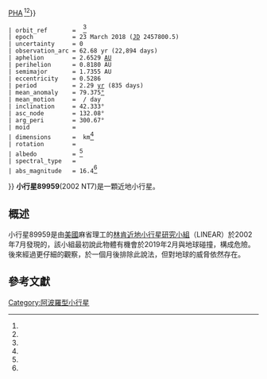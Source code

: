 {{Infobox planet
 | minorplanet     = yes
 | name            = (89959) {{mp|2002 NT|7}}
 | background      = #FFC2E0
 | image           = 
 | caption         = 
 | discovery_ref   =  <ref name="MPEC2002-N38"/>
 | discovered      = 9 July 2002
 | discoverer      = [[Lincoln_Near-Earth_Asteroid_Research|LINEAR]]
 | discovery_site  = [[Lincoln_Laboratory's_Experimental_Test_Site|Lincoln Lab's ETS]]
 | mpc_name        = (89959) {{mp|2002 NT|7}}
 | alt_names       = {{mp|2002 NT|7}}
 | pronounced      = 
 | named_after     = <!--[[xafter|xafter]]<br />{{small|(desc)}}-->
 | mp_category     = {{nowrap|[[Apollo_asteroid|Apollo]]{{·}}[[Near-Earth_object|NEO]]{{·}}[[Potentially_hazardous_object|PHA]] <ref name="jpldata" /><ref name="MPC-object" />}}
 | orbit_ref       =  <ref name="jpldata" />
 | epoch           = 23 March 2018 ([[Julian_day|JD]] 2457800.5)
 | uncertainty     = 0
 | observation_arc = 62.68 yr (22,894 days)
 | aphelion        = 2.6529 [[Astronomical_unit|AU]]
 | perihelion      = 0.8180 AU
 | semimajor       = 1.7355 AU
 | eccentricity    = 0.5286
 | period          = 2.29 [[Julian_year_(astronomy)|yr]] (835 days)
 | mean_anomaly    = 79.375[[Degree_(angle)|°]]
 | mean_motion     = {{Deg2DMS|0.4311|sup=ms}} / day
 | inclination     = 42.333°
 | asc_node        = 132.08°
 | arg_peri        = 300.67°
 | moid            = {{convert|0.0004|AU|km mi|abbr=on|lk=off}}
 | dimensions      = {{val|1.407|0.085}} km<ref name="Mainzer-2011" />
 | rotation        = 
 | albedo          = {{val|0.224|0.053}}<ref name="Mainzer-2011" />
 | spectral_type   = 
 | abs_magnitude   = 16.4<ref name="jpldata" />
}}
'''小行星89959'''(2002 NT7)是一顆近地小行星。

== 概述 ==

小行星89959是由[[美國|美國]]麻省理工的[[林肯近地小行星研究小組|林肯近地小行星研究小組]]（LINEAR）於2002年7月發現的，該小組最初說此物體有機會於2019年2月與地球碰撞，構成危險。後來經過更仔細的觀察，於一個月後排除此說法，但對地球的威脅依然存在。

==參考文獻==
{{reflist
| refs =

<ref name="MPEC2002-N38">{{cite web
  |title=MPEC 2002-N38 : 2002 NT7
  |publisher=[[IAU_Minor_Planet_Center|IAU Minor Planet Center]]
  |date=2002-07-14
  |url=https://minorplanetcenter.net//iau/mpec/K02/K02N38.html }} (K02N07T)</ref>

<ref name="jpldata">{{cite web
 |type         = 2017-03-15 last obs.
 |title        = JPL Small-Body Database Browser: 89959 (2002 NT7)
 |url          = https://ssd.jpl.nasa.gov/sbdb.cgi?sstr=2089959
 |publisher    = [[Jet_Propulsion_Laboratory|Jet Propulsion Laboratory]]
 |accessdate   = 26 April 2017
 |archive-date = 2017-04-27
 |archive-url  = https://web.archive.org/web/20170427102810/https://ssd.jpl.nasa.gov/sbdb.cgi?sstr=2089959
 |dead-url     = no
}}</ref>

<ref name="MPC-object">{{cite web
  |title      = 89959 (2002 NT7)
  |work      = Minor Planet Center
  |url      = https://www.minorplanetcenter.net/db_search/show_object?object_id=89959
  |accessdate      = 26 April 2017
  |archive-date      = 2019-11-08
  |archive-url      = https://web.archive.org/web/20191108155900/http://www.minorplanetcenter.net/db_search/show_object?object_id=89959
  |dead-url      = no
  }}</ref>

<ref name="Mainzer-2011">{{Cite journal
 |display-authors = 6
 |first1          = A.
 |last1           = Mainzer
 |first2          = T.
 |last2           = Grav
 |first3          = J.
 |last3           = Bauer
 |first4          = J.
 |last4           = Masiero
 |first5          = R. S.
 |last5           = McMillan
 |first6          = R. M.
 |last6           = Cutri
 |first7          = R.
 |last7           = Walker
 |first8          = E.
 |last8           = Wright
 |first9          = P.
 |last9           = Eisenhardt
 |first10         = D. J.
 |last10          = Tholen
 |first11         = T.
 |last11          = Spahr
 |first12         = R.
 |last12          = Jedicke
 |first13         = L.
 |last13          = Denneau
 |first14         = E.
 |last14          = DeBaun
 |first15         = D.
 |last15          = Elsbury
 |first16         = T.
 |last16          = Gautier
 |first17         = S.
 |last17          = Gomillion
 |first18         = E.
 |last18          = Hand
 |first19         = W.
 |last19          = Mo
 |first20         = J.
 |last20          = Watkins
 |first21         = A.
 |last21          = Wilkins
 |first22         = G. L.
 |last22          = Bryngelson
 |first23         = A.
 |last23          = Del Pino Molina
 |first24         = S.
 |last24          = Desai
 |first25         = M.
 |last25          = Gómez Camus
 |first26         = S. L.
 |last26          = Hidalgo
 |first27         = I.
 |last27          = Konstantopoulos
 |first28         = J. A.
 |last28          = Larsen
 |first29         = C.
 |last29          = Maleszewski
 |first30         = M. A.
 |last30          = Malkan
 |first31         = J.-C.
 |last31          = Mauduit
 |first32         = B. L.
 |last32          = Mullan
 |first33         = E. W.
 |last33          = Olszewski
 |first34         = J.
 |last34          = Pforr
 |first35         = A.
 |last35          = Saro
 |first36         = J. V.
 |last36          = Scotti
 |first37         = L. H.
 |last37          = Wasserman
 |date            = December 2011
 |title           = NEOWISE Observations of Near-Earth Objects: Preliminary Results
 |url             = http://adsabs.harvard.edu/cgi-bin/bib_query?bibcode=2011ApJ...743..156M
 |journal         = The Astrophysical Journal
 |volume          = 743
 |issue           = 2
 |page            = 17
 |bibcode         = 2011ApJ...743..156M
 |doi             = 10.1088/0004-637X/743/2/156
 |arxiv           = 1109.6400
 |access-date     = 26 April 2017
 |archive-date    = 2017-05-12
 |archive-url     = https://web.archive.org/web/20170512095407/http://adsabs.harvard.edu/cgi-bin/bib_query?bibcode=2011ApJ...743..156M
 |dead-url        = no
}}</ref>

}} <!-- end of notelist -->

[[Category:阿波羅型小行星|Category:阿波羅型小行星]]